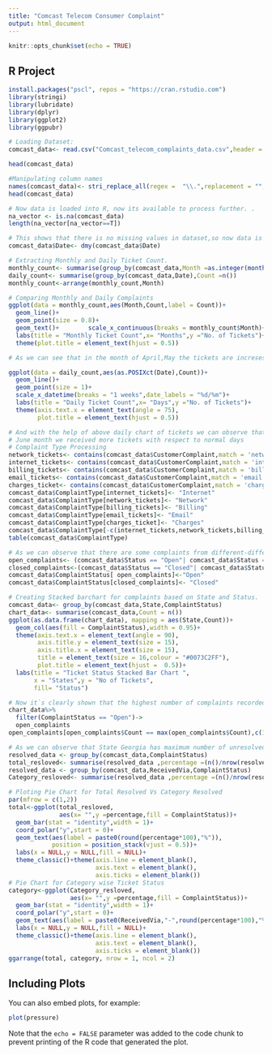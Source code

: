 ---
title: "Comcast Telecom Consumer Complaint"
output: html_document
---

```{r setup, include=FALSE}
knitr::opts_chunk$set(echo = TRUE)
```

## R Project



```{r}
install.packages("pscl", repos = "https://cran.rstudio.com")
library(stringi)
library(lubridate)
library(dplyr)
library(ggplot2)
library(ggpubr)

# Loading Dataset:
comcast_data<- read.csv("Comcast_telecom_complaints_data.csv",header = TRUE)

head(comcast_data)

#Manipulating column names
names(comcast_data)<- stri_replace_all(regex =  "\\.",replacement = "",str =names(comcast_data))
head(comcast_data)

# Now data is loaded into R, now its available to process further. .   Finding NAs in Dataset
na_vector <- is.na(comcast_data)
length(na_vector[na_vector==T])

# This shows that there is no missing values in dataset,so now data is tidy and available to process further or do EDA based on requirment. . Processing Date.
comcast_data$Date<- dmy(comcast_data$Date)

# Extracting Monthly and Daily Ticket Count.
monthly_count<- summarise(group_by(comcast_data,Month =as.integer(month(Date))),Count = n())
daily_count<- summarise(group_by(comcast_data,Date),Count =n())
monthly_count<-arrange(monthly_count,Month)

# Comparing Monthly and Daily Complaints
ggplot(data = monthly_count,aes(Month,Count,label = Count))+
  geom_line()+
  geom_point(size = 0.8)+
  geom_text()+        scale_x_continuous(breaks = monthly_count$Month)+
  labs(title = "Monthly Ticket Count",x= "Months",y ="No. of Tickets")+
  theme(plot.title = element_text(hjust = 0.5))

# As we can see that in the month of April,May the tickets are increses but in the month  of June it increases drastically, so there might be some reason for which they received high amount of tickets.

ggplot(data = daily_count,aes(as.POSIXct(Date),Count))+
  geom_line()+
  geom_point(size = 1)+
  scale_x_datetime(breaks = "1 weeks",date_labels = "%d/%m")+
  labs(title = "Daily Ticket Count",x= "Days",y ="No. of Tickets")+
  theme(axis.text.x = element_text(angle = 75),
        plot.title = element_text(hjust = 0.5))

# And with the help of above daily chart of tickets we can observe that in second half of
# June month we received more tickets with respect to normal days
# Complaint Type Processing
network_tickets<- contains(comcast_data$CustomerComplaint,match = 'network',ignore.case = T)
internet_tickets<- contains(comcast_data$CustomerComplaint,match = 'internet',ignore.case = T)
billing_tickets<- contains(comcast_data$CustomerComplaint,match = 'bill',ignore.case = T)
email_tickets<- contains(comcast_data$CustomerComplaint,match = 'email',ignore.case = T)
charges_ticket<- contains(comcast_data$CustomerComplaint,match = 'charge',ignore.case = T)
comcast_data$ComplaintType[internet_tickets]<- "Internet"
comcast_data$ComplaintType[network_tickets]<- "Network"
comcast_data$ComplaintType[billing_tickets]<- "Billing"
comcast_data$ComplaintType[email_tickets]<- "Email"
comcast_data$ComplaintType[charges_ticket]<- "Charges"
comcast_data$ComplaintType[-c(internet_tickets,network_tickets,billing_tickets,charges_ticket,email_tickets)]<- "Others"
table(comcast_data$ComplaintType)

# As we can observe that there are some complaints from different-different categories and we combined them into one, i.e.- others. So most of the complaints are related to Internet issue. . Creating new Variable ComplaintStatus with values Open and Closed.
open_complaints<- (comcast_data$Status == "Open"| comcast_data$Status =="Pending")
closed_complaints<-(comcast_data$Status == "Closed"| comcast_data$Status =="Solved")
comcast_data$ComplaintStatus[ open_complaints]<-"Open" 
comcast_data$ComplaintStatus[closed_complaints]<- "Closed"

# Creating Stacked barchart for complaints based on State and Status.
comcast_data<- group_by(comcast_data,State,ComplaintStatus)
chart_data<- summarise(comcast_data,Count = n())
ggplot(as.data.frame(chart_data), mapping = aes(State,Count))+
  geom_col(aes(fill = ComplaintStatus),width = 0.95)+
  theme(axis.text.x = element_text(angle = 90),
        axis.title.y = element_text(size = 15),
        axis.title.x = element_text(size = 15),
        title = element_text(size = 16,colour = "#0073C2FF"),
        plot.title = element_text(hjust =  0.5))+
  labs(title = "Ticket Status Stacked Bar Chart ",
       x = "States",y = "No of Tickets",
       fill= "Status")

# Now it`s clearly shown that the highest number of complaints recorded from the state Georgia and the second highest number of complaints recorded from the state Florida. . Finding State which has Highest number of Unresolved Tickets.
chart_data%>%
  filter(ComplaintStatus == "Open")->
  open_complaints
open_complaints[open_complaints$Count == max(open_complaints$Count),c(1,3)]

# As we can observe that State Georgia has maximum number of unresolved tickets and these ticket count is 80. . Calculating Resolution Percentage based on Total and Catagory .
resolved_data <- group_by(comcast_data,ComplaintStatus)
total_resloved<- summarise(resolved_data ,percentage =(n()/nrow(resolved_data))) 
resolved_data <- group_by(comcast_data,ReceivedVia,ComplaintStatus)
Category_resloved<- summarise(resolved_data ,percentage =(n()/nrow(resolved_data)))

# Ploting Pie Chart for Total Resolved Vs Category Resolved
par(mfrow = c(1,2))
total<-ggplot(total_resloved,
              aes(x= "",y =percentage,fill = ComplaintStatus))+
  geom_bar(stat = "identity",width = 1)+
  coord_polar("y",start = 0)+
  geom_text(aes(label = paste0(round(percentage*100),"%")),
            position = position_stack(vjust = 0.5))+
  labs(x = NULL,y = NULL,fill = NULL)+
  theme_classic()+theme(axis.line = element_blank(),
                        axis.text = element_blank(),
                        axis.ticks = element_blank())
# Pie Chart for Category wise Ticket Status
category<-ggplot(Category_resloved,
                 aes(x= "",y =percentage,fill = ComplaintStatus))+
  geom_bar(stat = "identity",width = 1)+
  coord_polar("y",start = 0)+
  geom_text(aes(label = paste0(ReceivedVia,"-",round(percentage*100),"%")),                position = position_stack(vjust = 0.5))+
  labs(x = NULL,y = NULL,fill = NULL)+
  theme_classic()+theme(axis.line = element_blank(),
                        axis.text = element_blank(),
                        axis.ticks = element_blank())
ggarrange(total, category, nrow = 1, ncol = 2)

```

## Including Plots

You can also embed plots, for example:

```{r pressure, echo=FALSE}
plot(pressure)
```

Note that the `echo = FALSE` parameter was added to the code chunk to prevent printing of the R code that generated the plot.
